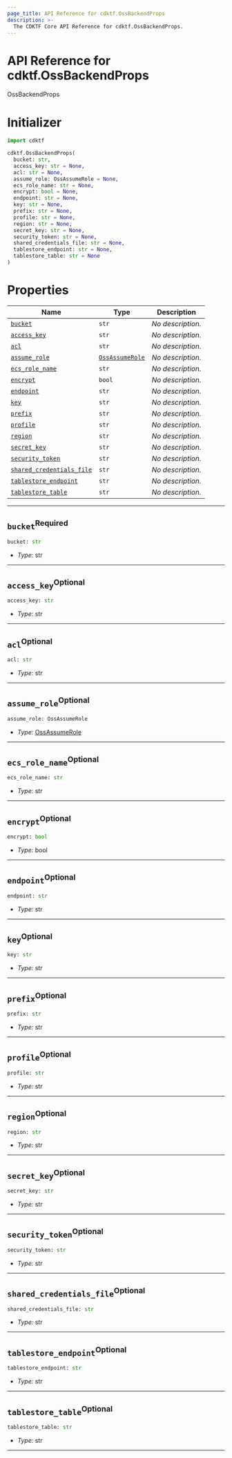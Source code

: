 ```yaml
---
page_title: API Reference for cdktf.OssBackendProps
description: >-
  The CDKTF Core API Reference for cdktf.OssBackendProps.
---
```


<!-- This file is generated through yarn generate-docs -->

# API Reference for cdktf.OssBackendProps

   OssBackendProps <a name="OssBackendProps" id="cdktf.OssBackendProps"></a>
  
  # Initializer <a name="Initializer" id="cdktf.OssBackendProps.Initializer"></a>
  
  ```python
  import cdktf
  
  cdktf.OssBackendProps(
    bucket: str,
    access_key: str = None,
    acl: str = None,
    assume_role: OssAssumeRole = None,
    ecs_role_name: str = None,
    encrypt: bool = None,
    endpoint: str = None,
    key: str = None,
    prefix: str = None,
    profile: str = None,
    region: str = None,
    secret_key: str = None,
    security_token: str = None,
    shared_credentials_file: str = None,
    tablestore_endpoint: str = None,
    tablestore_table: str = None
  )
  ```
  
  # Properties <a name="Properties" id="Properties"></a>
  
  | **Name** | **Type** | **Description** |
  | --- | --- | --- |
  | <code><a href="#cdktf.OssBackendProps.property.bucket">bucket</a></code> | <code>str</code> | *No description.* |
  | <code><a href="#cdktf.OssBackendProps.property.accessKey">access_key</a></code> | <code>str</code> | *No description.* |
  | <code><a href="#cdktf.OssBackendProps.property.acl">acl</a></code> | <code>str</code> | *No description.* |
  | <code><a href="#cdktf.OssBackendProps.property.assumeRole">assume_role</a></code> | <code><a href="#cdktf.OssAssumeRole">OssAssumeRole</a></code> | *No description.* |
  | <code><a href="#cdktf.OssBackendProps.property.ecsRoleName">ecs_role_name</a></code> | <code>str</code> | *No description.* |
  | <code><a href="#cdktf.OssBackendProps.property.encrypt">encrypt</a></code> | <code>bool</code> | *No description.* |
  | <code><a href="#cdktf.OssBackendProps.property.endpoint">endpoint</a></code> | <code>str</code> | *No description.* |
  | <code><a href="#cdktf.OssBackendProps.property.key">key</a></code> | <code>str</code> | *No description.* |
  | <code><a href="#cdktf.OssBackendProps.property.prefix">prefix</a></code> | <code>str</code> | *No description.* |
  | <code><a href="#cdktf.OssBackendProps.property.profile">profile</a></code> | <code>str</code> | *No description.* |
  | <code><a href="#cdktf.OssBackendProps.property.region">region</a></code> | <code>str</code> | *No description.* |
  | <code><a href="#cdktf.OssBackendProps.property.secretKey">secret_key</a></code> | <code>str</code> | *No description.* |
  | <code><a href="#cdktf.OssBackendProps.property.securityToken">security_token</a></code> | <code>str</code> | *No description.* |
  | <code><a href="#cdktf.OssBackendProps.property.sharedCredentialsFile">shared_credentials_file</a></code> | <code>str</code> | *No description.* |
  | <code><a href="#cdktf.OssBackendProps.property.tablestoreEndpoint">tablestore_endpoint</a></code> | <code>str</code> | *No description.* |
  | <code><a href="#cdktf.OssBackendProps.property.tablestoreTable">tablestore_table</a></code> | <code>str</code> | *No description.* |
  
  ---
  
  ## `bucket`<sup>Required</sup> <a name="bucket" id="cdktf.OssBackendProps.property.bucket"></a>
  
  ```python
  bucket: str
  ```
  
  - *Type:* str
  
  ---
  
  ## `access_key`<sup>Optional</sup> <a name="access_key" id="cdktf.OssBackendProps.property.accessKey"></a>
  
  ```python
  access_key: str
  ```
  
  - *Type:* str
  
  ---
  
  ## `acl`<sup>Optional</sup> <a name="acl" id="cdktf.OssBackendProps.property.acl"></a>
  
  ```python
  acl: str
  ```
  
  - *Type:* str
  
  ---
  
  ## `assume_role`<sup>Optional</sup> <a name="assume_role" id="cdktf.OssBackendProps.property.assumeRole"></a>
  
  ```python
  assume_role: OssAssumeRole
  ```
  
  - *Type:* <a href="#cdktf.OssAssumeRole">OssAssumeRole</a>
  
  ---
  
  ## `ecs_role_name`<sup>Optional</sup> <a name="ecs_role_name" id="cdktf.OssBackendProps.property.ecsRoleName"></a>
  
  ```python
  ecs_role_name: str
  ```
  
  - *Type:* str
  
  ---
  
  ## `encrypt`<sup>Optional</sup> <a name="encrypt" id="cdktf.OssBackendProps.property.encrypt"></a>
  
  ```python
  encrypt: bool
  ```
  
  - *Type:* bool
  
  ---
  
  ## `endpoint`<sup>Optional</sup> <a name="endpoint" id="cdktf.OssBackendProps.property.endpoint"></a>
  
  ```python
  endpoint: str
  ```
  
  - *Type:* str
  
  ---
  
  ## `key`<sup>Optional</sup> <a name="key" id="cdktf.OssBackendProps.property.key"></a>
  
  ```python
  key: str
  ```
  
  - *Type:* str
  
  ---
  
  ## `prefix`<sup>Optional</sup> <a name="prefix" id="cdktf.OssBackendProps.property.prefix"></a>
  
  ```python
  prefix: str
  ```
  
  - *Type:* str
  
  ---
  
  ## `profile`<sup>Optional</sup> <a name="profile" id="cdktf.OssBackendProps.property.profile"></a>
  
  ```python
  profile: str
  ```
  
  - *Type:* str
  
  ---
  
  ## `region`<sup>Optional</sup> <a name="region" id="cdktf.OssBackendProps.property.region"></a>
  
  ```python
  region: str
  ```
  
  - *Type:* str
  
  ---
  
  ## `secret_key`<sup>Optional</sup> <a name="secret_key" id="cdktf.OssBackendProps.property.secretKey"></a>
  
  ```python
  secret_key: str
  ```
  
  - *Type:* str
  
  ---
  
  ## `security_token`<sup>Optional</sup> <a name="security_token" id="cdktf.OssBackendProps.property.securityToken"></a>
  
  ```python
  security_token: str
  ```
  
  - *Type:* str
  
  ---
  
  ## `shared_credentials_file`<sup>Optional</sup> <a name="shared_credentials_file" id="cdktf.OssBackendProps.property.sharedCredentialsFile"></a>
  
  ```python
  shared_credentials_file: str
  ```
  
  - *Type:* str
  
  ---
  
  ## `tablestore_endpoint`<sup>Optional</sup> <a name="tablestore_endpoint" id="cdktf.OssBackendProps.property.tablestoreEndpoint"></a>
  
  ```python
  tablestore_endpoint: str
  ```
  
  - *Type:* str
  
  ---
  
  ## `tablestore_table`<sup>Optional</sup> <a name="tablestore_table" id="cdktf.OssBackendProps.property.tablestoreTable"></a>
  
  ```python
  tablestore_table: str
  ```
  
  - *Type:* str
  
  ---
  
